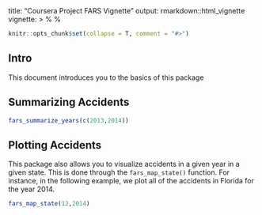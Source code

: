 title: "Coursera Project FARS Vignette"
output: rmarkdown::html_vignette
vignette: >
  %\VignetteIndexEntry{Coursera Project FARS Vignette}
  %\VignetteEngine{knitr::rmarkdown}
  \usepackage[utf8]{inputenc}

```r
knitr::opts_chunk$set(collapse = T, comment = "#>")
```

## Intro

This document introduces you to the basics of this package

## Summarizing Accidents

```r
fars_summarize_years(c(2013,2014))
```

## Plotting Accidents

This package also allows you to visualize accidents in a given year in a given state. This is done through the `fars_map_state()` function. For instance, in the following example, we plot all of the accidents in Florida for the year 2014.

```r
fars_map_state(12,2014)
```
